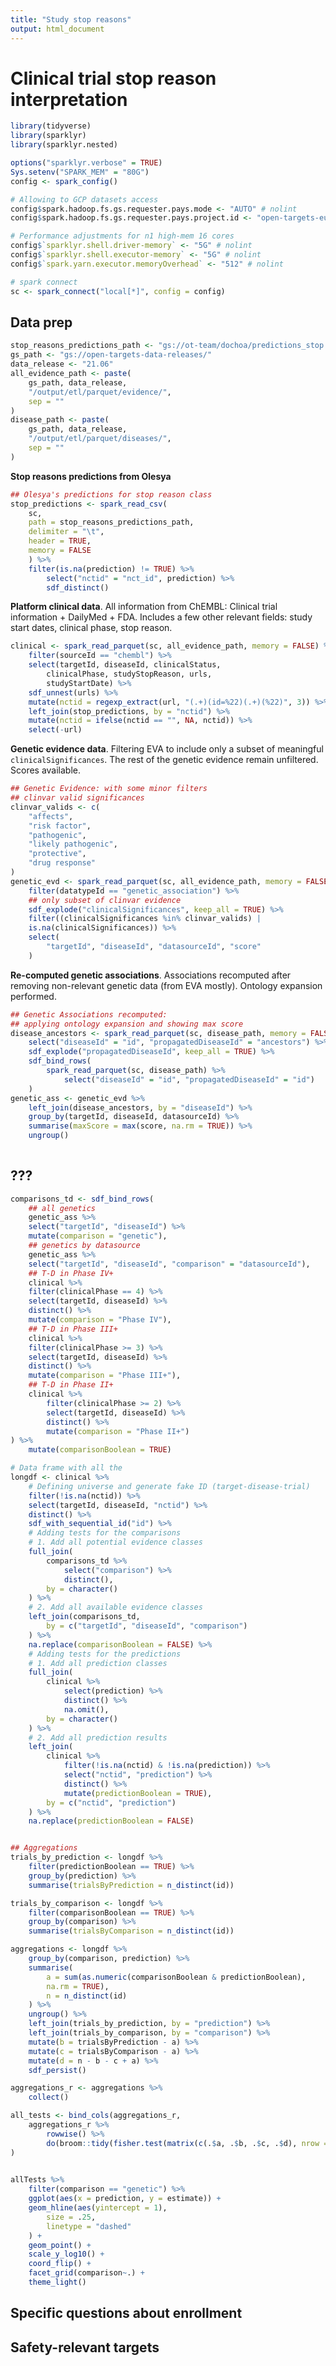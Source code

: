 ```yaml
---
title: "Study stop reasons"
output: html_document
---
```


# Clinical trial stop reason interpretation

```r
library(tidyverse)
library(sparklyr)
library(sparklyr.nested)
```

```r
options("sparklyr.verbose" = TRUE)
Sys.setenv("SPARK_MEM" = "80G")
config <- spark_config()

# Allowing to GCP datasets access
config$spark.hadoop.fs.gs.requester.pays.mode <- "AUTO" # nolint
config$spark.hadoop.fs.gs.requester.pays.project.id <- "open-targets-eu-dev" # nolint

# Performance adjustments for n1 high-mem 16 cores
config$`sparklyr.shell.driver-memory` <- "5G" # nolint
config$`sparklyr.shell.executor-memory` <- "5G" # nolint
config$`spark.yarn.executor.memoryOverhead` <- "512" # nolint

# spark connect
sc <- spark_connect("local[*]", config = config)

```

## Data prep

```r
stop_reasons_predictions_path <- "gs://ot-team/dochoa/predictions_stop.tsv"
gs_path <- "gs://open-targets-data-releases/"
data_release <- "21.06"
all_evidence_path <- paste(
    gs_path, data_release,
    "/output/etl/parquet/evidence/",
    sep = ""
)
disease_path <- paste(
    gs_path, data_release,
    "/output/etl/parquet/diseases/",
    sep = ""
)

```

**Stop reasons predictions from Olesya**

```r
## Olesya's predictions for stop reason class
stop_predictions <- spark_read_csv(
    sc,
    path = stop_reasons_predictions_path,
    delimiter = "\t",
    header = TRUE,
    memory = FALSE
    ) %>%
    filter(is.na(prediction) != TRUE) %>%
        select("nctid" = "nct_id", prediction) %>%
        sdf_distinct()
```

**Platform clinical data**. All information from ChEMBL: Clinical trial information + DailyMed + FDA. Includes a few other relevant fields: study start dates, clinical phase, stop reason.

```r
clinical <- spark_read_parquet(sc, all_evidence_path, memory = FALSE) %>%
    filter(sourceId == "chembl") %>%
    select(targetId, diseaseId, clinicalStatus,
        clinicalPhase, studyStopReason, urls,
        studyStartDate) %>%
    sdf_unnest(urls) %>%
    mutate(nctid = regexp_extract(url, "(.+)(id=%22)(.+)(%22)", 3)) %>%
    left_join(stop_predictions, by = "nctid") %>%
    mutate(nctid = ifelse(nctid == "", NA, nctid)) %>%
    select(-url)
```

**Genetic evidence data**. Filtering EVA to include only a subset of meaningful `clinicalSignificances`. The rest of the genetic evidence remain unfiltered. Scores available.

```r
## Genetic Evidence: with some minor filters
## clinvar valid significances
clinvar_valids <- c(
    "affects",
    "risk factor",
    "pathogenic",
    "likely pathogenic",
    "protective",
    "drug response"
)
genetic_evd <- spark_read_parquet(sc, all_evidence_path, memory = FALSE) %>%
    filter(datatypeId == "genetic_association") %>%
    ## only subset of clinvar evidence
    sdf_explode("clinicalSignificances", keep_all = TRUE) %>%
    filter((clinicalSignificances %in% clinvar_valids) |
    is.na(clinicalSignificances)) %>%
    select(
        "targetId", "diseaseId", "datasourceId", "score"
    )
```

**Re-computed genetic associations**. Associations recomputed after removing non-relevant genetic data (from EVA mostly). Ontology expansion performed. 

```r
## Genetic Associations recomputed:
## applying ontology expansion and showing max score
disease_ancestors <- spark_read_parquet(sc, disease_path, memory = FALSE) %>%
    select("diseaseId" = "id", "propagatedDiseaseId" = "ancestors") %>%
    sdf_explode("propagatedDiseaseId", keep_all = TRUE) %>%
    sdf_bind_rows(
        spark_read_parquet(sc, disease_path) %>%
            select("diseaseId" = "id", "propagatedDiseaseId" = "id")
    )
genetic_ass <- genetic_evd %>%
    left_join(disease_ancestors, by = "diseaseId") %>%
    group_by(targetId, diseaseId, datasourceId) %>%
    summarise(maxScore = max(score, na.rm = TRUE)) %>%
    ungroup()
    
```


## ???

```r

comparisons_td <- sdf_bind_rows(
    ## all genetics
    genetic_ass %>%
    select("targetId", "diseaseId") %>%
    mutate(comparison = "genetic"),
    ## genetics by datasource
    genetic_ass %>%
    select("targetId", "diseaseId", "comparison" = "datasourceId"),
    ## T-D in Phase IV+
    clinical %>%
    filter(clinicalPhase == 4) %>%
    select(targetId, diseaseId) %>%
    distinct() %>%
    mutate(comparison = "Phase IV"),
    ## T-D in Phase III+
    clinical %>%
    filter(clinicalPhase >= 3) %>%
    select(targetId, diseaseId) %>%
    distinct() %>%
    mutate(comparison = "Phase III+"),
    ## T-D in Phase II+
    clinical %>%
        filter(clinicalPhase >= 2) %>%
        select(targetId, diseaseId) %>%
        distinct() %>%
        mutate(comparison = "Phase II+")
) %>%
    mutate(comparisonBoolean = TRUE)

# Data frame with all the
longdf <- clinical %>%
    # Defining universe and generate fake ID (target-disease-trial)
    filter(!is.na(nctid)) %>%
    select(targetId, diseaseId, "nctid") %>%
    distinct() %>%
    sdf_with_sequential_id("id") %>%
    # Adding tests for the comparisons
    # 1. Add all potential evidence classes
    full_join(
        comparisons_td %>%
            select("comparison") %>%
            distinct(),
        by = character()
    ) %>%
    # 2. Add all available evidence classes
    left_join(comparisons_td,
        by = c("targetId", "diseaseId", "comparison")
    ) %>%
    na.replace(comparisonBoolean = FALSE) %>%
    # Adding tests for the predictions
    # 1. Add all prediction classes
    full_join(
        clinical %>%
            select(prediction) %>%
            distinct() %>%
            na.omit(),
        by = character()
    ) %>%
    # 2. Add all prediction results
    left_join(
        clinical %>%
            filter(!is.na(nctid) & !is.na(prediction)) %>%
            select("nctid", "prediction") %>%
            distinct() %>%
            mutate(predictionBoolean = TRUE),
        by = c("nctid", "prediction")
    ) %>%
    na.replace(predictionBoolean = FALSE)


## Aggregations
trials_by_prediction <- longdf %>%
    filter(predictionBoolean == TRUE) %>%
    group_by(prediction) %>%
    summarise(trialsByPrediction = n_distinct(id))

trials_by_comparison <- longdf %>%
    filter(comparisonBoolean == TRUE) %>%
    group_by(comparison) %>%
    summarise(trialsByComparison = n_distinct(id))

aggregations <- longdf %>%
    group_by(comparison, prediction) %>%
    summarise(
        a = sum(as.numeric(comparisonBoolean & predictionBoolean),
        na.rm = TRUE),
        n = n_distinct(id)
    ) %>%
    ungroup() %>%
    left_join(trials_by_prediction, by = "prediction") %>%
    left_join(trials_by_comparison, by = "comparison") %>%
    mutate(b = trialsByPrediction - a) %>%
    mutate(c = trialsByComparison - a) %>%
    mutate(d = n - b - c + a) %>%
    sdf_persist()

```

```r
aggregations_r <- aggregations %>%
    collect()

all_tests <- bind_cols(aggregations_r,
    aggregations_r %>%
        rowwise() %>%
        do(broom::tidy(fisher.test(matrix(c(.$a, .$b, .$c, .$d), nrow = 2))))
)
    
```

```r

allTests %>%
    filter(comparison == "genetic") %>%
    ggplot(aes(x = prediction, y = estimate)) +
    geom_hline(aes(yintercept = 1),
        size = .25,
        linetype = "dashed"
    ) +
    geom_point() +
    scale_y_log10() +
    coord_flip() +
    facet_grid(comparison~.) +
    theme_light()
```



## Specific questions about enrollment
## Safety-relevant targets
